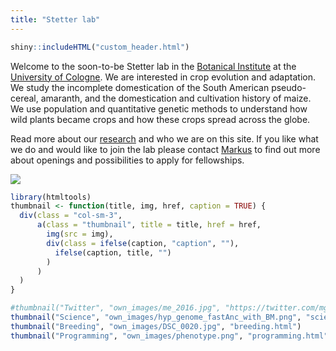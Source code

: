 ```yaml
---
title: "Stetter lab"
---
```


```r
shiny::includeHTML("custom_header.html")
```



Welcome to the soon-to-be Stetter lab in the [Botanical Institute](http://www.botanik.uni-koeln.de/1634.html?&L=1) at the [University of Cologne](https://www.uni-koeln.de/). 
We are interested in crop evolution and adaptation. We study the incomplete domestication of the South American pseudo-cereal, amaranth, and the domestication and cultivation history of maize. We use population and quantitative genetic methods to understand how wild plants became crops and how these crops spread across the globe. 

Read more about our [research](research.html) and who we are on this site. If you like what we do and would like to join the lab please contact [Markus](mailto:mgstetter@gmail.com) to find out more about openings and possibilities to apply for fellowships.


![](own_images/labcloud.png)


```r


library(htmltools)
thumbnail <- function(title, img, href, caption = TRUE) {
  div(class = "col-sm-3",
      a(class = "thumbnail", title = title, href = href,
        img(src = img),
        div(class = ifelse(caption, "caption", ""),
          ifelse(caption, title, "")
        )
      )
  )
}
```

```r
#thumbnail("Twitter", "own_images/me_2016.jpg", "https://twitter.com/mgstetter")
thumbnail("Science", "own_images/hyp_genome_fastAnc_with_BM.png", "science.html")
thumbnail("Breeding", "own_images/DSC_0020.jpg", "breeding.html")
thumbnail("Programming", "own_images/phenotype.png", "programming.html")

```



<!-- Global site tag (gtag.js) - Google Analytics -->
<script async src="https://www.googletagmanager.com/gtag/js?id=UA-96594188-4"></script>
<script>
  window.dataLayer = window.dataLayer || [];
  function gtag(){dataLayer.push(arguments);}
  gtag('js', new Date());

  gtag('config', 'UA-96594188-4');
</script>

